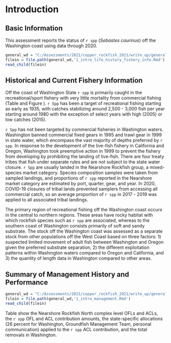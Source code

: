 # Introduction

## Basic Information

This assessment reports the status of `r spp` (*Sebastes caurinus*) off the Washington coast using data through 2020.

```r
general_wd = "C:/Assessments/2021/copper_rockfish_2021/write_up/general_text"
filein = file.path(general_wd,'1_intro_life_history_fishery_info.Rmd')
read_child(filein)
```

## Historical and Current Fishery Information

Off the coast of Washington State `r spp` is primarily caught in the recreational/sport fishery with very little mortality from commercial fishing (Table \ref{tab:allcatches} and Figure \ref{fig:catch}). `r Spp` has been a target of recreational fishing starting as early as 1935, with catches stabilizing around 2,500 - 3,000 fish per year starting around 1980 with the exception of select years with high (2005) or low catches (2015). 

`r Spp` has not been targeted by commercial fisheries in Washington waters. Washington banned commercial fixed gears in 1995 and trawl gear in 1999 in state water, which encompass the vast majority of depths preferred by `r spp`.  In response to the development of the live-fish fishery in California and Oregon, Washington took preemptive action in 1999 to prevent the fishery from developing by prohibiting the landing of live-fish. There are four treaty tribes that fish under separate rules and are not subject to the state water closure.  `r Spp` are usually landed in the Nearshore Rockfish group, a mixed-species market category. Species composition samples were taken from sampled landings, and proportions of `r spp` reported in the Nearshore market category are estimated by port, quarter, gear, and year. In 2020, COVID-19 closures of tribal lands prevented samplers from accessing all commercial catch, so an average proportion of `r spp` in 2017 - 2019 was applied to all associated tribal landings. 

The primary region of recreational fishing off the Washington coast occurs in the central to northern regions. These areas have rocky habitat with which rockfish species such as `r spp` are associated, whereas to the southern coast of Washington consists primarily of soft and sandy substrate.  The stock off the Washington coast was assessed as a separate stock from other populations off the West Coast based on three factors: 1) suspected limited movement of adult fish between Washington and Oregon given the preferred substrate separation, 2) the different exploitation patterns within Washington waters compared to Oregon and California, and 3) the quantity of length data in Washington compared to other areas.   


## Summary of Management History and Performance

```r
general_wd = "C:/Assessments/2021/copper_rockfish_2021/write_up/general_text"
filein = file.path(general_wd,'1_intro_management.Rmd')
read_child(filein)
```

Table \ref{tab:ofl} show the Nearshore Rockfish North complex level OFLs and ACLs, the `r spp` OFL and ACL contribution amounts, the state-specific allocations (26 percent for Washington, Groundfish Management Team, personal communication) applied to the `r spp` ACL contribution, and the total removals in Washington. 

